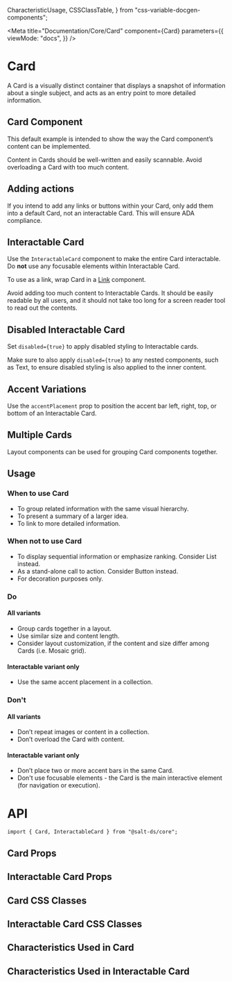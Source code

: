   CharacteristicUsage,
  CSSClassTable,
} from "css-variable-docgen-components";

<Meta
  title="Documentation/Core/Card"
  component={Card}
  parameters={{
    viewMode: "docs",
  }}
/>

# Card

A Card is a visually distinct container that displays a snapshot of information about a single subject, and acts as an entry point to more detailed information.

## Card Component

This default example is intended to show the way the Card component’s content can be implemented.

Content in Cards should be well-written and easily scannable. Avoid overloading a Card with too much content.

<Canvas>
  <Story id="core-card--default" />
</Canvas>

## Adding actions

If you intend to add any links or buttons within your Card, only add them into a default Card, not an interactable Card. This will ensure ADA compliance.

<Canvas>
  <Story id="core-card--default-with-link" />
</Canvas>

<Canvas>
  <Story id="core-card--default-with-button-and-image" />
</Canvas>

## Interactable Card

Use the `InteractableCard` component to make the entire Card interactable. Do **not** use any focusable elements within Interactable Card.

To use as a link, wrap Card in a [Link](?path=/docs/documentation-core-link--page) component.

Avoid adding too much content to Interactable Cards. It should be easily readable by all users, and it should not take too long for a screen reader tool to read out the contents.

<Canvas>
  <Story id="core-card--interactable-as-block-link" />
</Canvas>

## Disabled Interactable Card

Set `disabled={true}` to apply disabled styling to Interactable cards.

Make sure to also apply `disabled={true}` to any nested components, such as Text, to ensure disabled styling is also applied to the inner content.

<Canvas>
  <Story id="core-card--interactable-disabled" />
</Canvas>

## Accent Variations

Use the `accentPlacement` prop to position the accent bar left, right, top, or bottom of an Interactable Card.

<Canvas>
  <Story id="core-card--interactable-accent-variations" />
</Canvas>

## Multiple Cards

Layout components can be used for grouping Card components together.

<Canvas>
  <Story id="core-card--cards-in-grid-layout" />
</Canvas>

## Usage

### When to use Card

- To group related information with the same visual hierarchy.
- To present a summary of a larger idea.
- To link to more detailed information.

### When not to use Card

- To display sequential information or emphasize ranking. Consider List instead.
- As a stand-alone call to action. Consider Button instead.
- For decoration purposes only.

### Do

#### All variants

- Group cards together in a layout.
- Use similar size and content length.
- Consider layout customization, if the content and size differ among Cards (i.e. Mosaic grid).

#### Interactable variant only

- Use the same accent placement in a collection.

### Don't

#### All variants

- Don’t repeat images or content in a collection.
- Don’t overload the Card with content.

#### Interactable variant only

- Don’t place two or more accent bars in the same Card.
- Don't use focusable elements - the Card is the main interactive element (for navigation or execution).

# API

```
import { Card, InteractableCard } from "@salt-ds/core";
```

## Card Props

<ArgsTable of={Card} />

## Interactable Card Props

<ArgsTable of={InteractableCard} />

## Card CSS Classes

<CSSClassTable of={Card} />

## Interactable Card CSS Classes

<CSSClassTable of={InteractableCard} />

## Characteristics Used in Card

<CharacteristicUsage of={Card} />

## Characteristics Used in Interactable Card

<CharacteristicUsage of={InteractableCard} />
